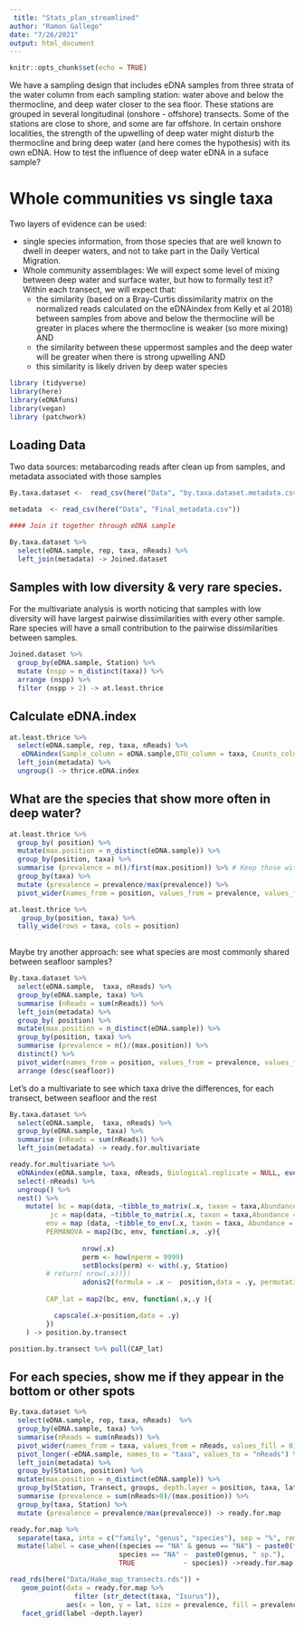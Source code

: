 ```yaml
---
 title: "Stats_plan_streamlined"
author: "Ramon Gallego"
date: "7/26/2021"
output: html_document
---
```


```r
knitr::opts_chunk$set(echo = TRUE)
```
 We have a sampling design that includes eDNA samples from three strata of the water column from each sampling station: water above and below the thermocline, and deep water closer to the sea floor. These stations are grouped in several longitudinal (onshore - offshore)  transects. Some of the stations are close to shore, and some are far offshore. In certain onshore localities, the strength of the upwelling of deep water might disturb the thermocline and bring deep water (and here comes the hypothesis) with its own eDNA. How to test the influence of deep water eDNA in a suface sample?

# Whole communities vs single taxa

Two layers of evidence can be used:

  * single species information, from those species that are well known to dwell in deeper waters, and not to take part in the Daily Vertical Migration.
  * Whole community assemblages: We will expect some level of mixing between deep water and surface water, but how to formally test it? Within each transect, we will expect that:
      - the similarity (based on a Bray-Curtis dissimilarity matrix on the normalized reads calculated on the eDNAindex from Kelly et al 2018) between samples from above and below the thermocline will be greater in places where the thermocline is weaker (so more mixing) AND
      - the similarity between these uppermost samples and the deep water will be greater when there is strong upwelling AND
      - this similarity is likely driven by deep water species


```r
library (tidyverse)
library(here)
library(eDNAfuns)
library(vegan)
library (patchwork)
```

## Loading Data

Two data sources: metabarcoding reads after clean up from samples, and metadata associated with those samples

```r

By.taxa.dataset <-  read_csv(here("Data", "by.taxa.dataset.metadata.csv")) %>% mutate (Transect = as.character(Transect))

metadata  <- read_csv(here("Data", "Final_metadata.csv"))

#### Join it together through eDNA sample

By.taxa.dataset %>% 
  select(eDNA.sample, rep, taxa, nReads) %>% 
  left_join(metadata) -> Joined.dataset


```

## Samples with low diversity & very rare species.

For the multivariate analysis is worth noticing that samples with low diversity will have largest pairwise dissimilarities with every other sample. Rare species will have a small contribution to the pairwise dissimilarities between samples. 

```r

Joined.dataset %>%
  group_by(eDNA.sample, Station) %>% 
  mutate (nspp = n_distinct(taxa)) %>% 
  arrange (nspp) %>% 
  filter (nspp > 2) -> at.least.thrice
```

## Calculate eDNA.index

```r
at.least.thrice %>% 
  select(eDNA.sample, rep, taxa, nReads) %>% 
   eDNAindex(Sample_column = eDNA.sample,OTU_column = taxa, Counts_column = nReads ) %>% 
  left_join(metadata) %>% 
  ungroup() -> thrice.eDNA.index
```
## What are the species that show more often in deep water?

```r
at.least.thrice %>% 
  group_by( position) %>% 
  mutate(max.position = n_distinct(eDNA.sample)) %>% 
  group_by(position, taxa) %>% 
  summarise (prevalence = n()/first(max.position)) %>% # Keep those with preference to the seafloor
  group_by(taxa) %>% 
  mutate (prevalence = prevalence/max(prevalence)) %>% 
  pivot_wider(names_from = position, values_from = prevalence, values_fill = list(prevalence = 0)) -> just.prevalences

at.least.thrice %>% 
   group_by(position, taxa) %>% 
  tally_wide(rows = taxa, cols = position) 
  

```

Maybe try another approach: see what species are most commonly shared between seafloor samples?

```r
By.taxa.dataset %>% 
  select(eDNA.sample,  taxa, nReads) %>% 
  group_by(eDNA.sample, taxa) %>% 
  summarise (nReads = sum(nReads)) %>% 
  left_join(metadata) %>% 
  group_by( position) %>% 
  mutate(max.position = n_distinct(eDNA.sample)) %>% 
  group_by(position, taxa) %>% 
  summarise (prevalence = n()/(max.position)) %>% 
  distinct() %>% 
  pivot_wider(names_from = position, values_from = prevalence, values_fill = list(prevalence = 0)) %>% 
  arrange (desc(seafloor)) 

```

Let's do a multivariate to see which taxa drive the differences, for each transect, between seafloor and the rest
```r
By.taxa.dataset %>% 
  select(eDNA.sample,  taxa, nReads) %>% 
  group_by(eDNA.sample, taxa) %>% 
  summarise (nReads = sum(nReads)) %>% 
  left_join(metadata) -> ready.for.multivariate
```

```r



ready.for.multivariate %>% 
  eDNAindex(eDNA.sample, taxa, nReads, Biological.replicate = NULL, everything()) %>% 
  select(-nReads) %>% 
  ungroup() %>% 
  nest() %>% 
    mutate( bc = map(data, ~tibble_to_matrix(.x, taxon = taxa,Abundance = Normalized.reads, sample.name = eDNA.sample, distance = "bray",transformation = "" )),
          jc = map(data, ~tibble_to_matrix(.x, taxon = taxa,Abundance = Normalized.reads, sample.name = eDNA.sample, distance = "bray",transformation = "pa" )),
         env = map (data, ~tibble_to_env(.x, taxon = taxa, Abundance = Normalized.reads, sample.name = eDNA.sample, everything()) ),
         PERMANOVA = map2(bc, env, function(.x, .y){
         
                  nrow(.x)
                  perm <- how(nperm = 9999)
                  setBlocks(perm) <- with(.y, Station)
         # return( nrow(.x))})
                  adonis2(formula = .x ~  position,data = .y, permutations = perm) }),
         
         CAP_lat = map2(bc, env, function(.x,.y ){

           capscale(.x~position,data = .y)
         })
    ) -> position.by.transect

position.by.transect %>% pull(CAP_lat) 
```

## For each species, show me if they appear in the bottom or other spots

```r
By.taxa.dataset %>% 
  select(eDNA.sample, rep, taxa, nReads)  %>% 
  group_by(eDNA.sample, taxa) %>% 
  summarise(nReads = sum(nReads)) %>% 
  pivot_wider(names_from = taxa, values_from = nReads, values_fill = 0) %>%
  pivot_longer(-eDNA.sample, names_to = "taxa", values_to = "nReads") %>% 
  left_join(metadata) %>% 
  group_by(Station, position) %>% 
  mutate(max.position = n_distinct(eDNA.sample)) %>% 
  group_by(Station, Transect, groups, depth.layer = position, taxa, lat, lon) %>% 
  summarise (prevalence = sum(nReads>0)/(max.position)) %>% 
  group_by(taxa, Station) %>% 
  mutate (prevalence = prevalence/max(prevalence)) -> ready.for.map

ready.for.map %>% 
  separate(taxa, into = c("family", "genus", "species"), sep = "%", remove = F) %>% 
  mutate(label = case_when((species == "NA" & genus == "NA") ~ paste0(family, " sp."),
                           species == "NA" ~  paste0(genus, " sp."),
                           TRUE            ~ species)) ->ready.for.map
```


```r

read_rds(here("Data/Hake_map_transects.rds")) +
   geom_point(data = ready.for.map %>% 
                filter (str_detect(taxa, "Isurus")),
              aes(x = lon, y = lat, size = prevalence, fill = prevalence)) +
   facet_grid(label ~depth.layer)
   
   
```


